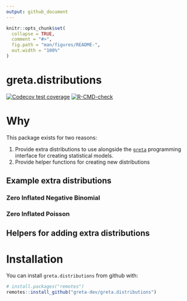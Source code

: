 ```yaml
---
output: github_document
---
```


<!-- README.md is generated from README.Rmd. Please edit that file -->

```r
knitr::opts_chunk$set(
  collapse = TRUE,
  comment = "#>",
  fig.path = "man/figures/README-",
  out.width = "100%"
)
```
# greta.distributions

<!-- badges: start -->
<!-- once you've signed into travis and set it to wath your new repository, you can edit the following badges to point to your repo -->
[![Codecov test coverage](https://codecov.io/gh/greta-dev/greta.distributions/branch/master/graph/badge.svg)](https://codecov.io/gh/greta-dev/greta.distributions?branch=master)
[![R-CMD-check](https://github.com/njtierney/greta.distributions/workflows/R-CMD-check/badge.svg)](https://github.com/njtierney/greta.distributions/actions)
<!-- badges: end -->

# Why 

This package exists for two reasons:

1. Provide extra distributions to use alongside the  [`greta`](https://greta-stats.org/) programming interface for creating  statistical models.
2. Provide helper functions for creating new distributions

## Example extra distributions

### Zero Inflated Negative Binomial

### Zero Inflated Poisson

## Helpers for adding extra distributions

# Installation

You can install `greta.distributions` from github with:

```r
# install.packages("remotes")
remotes::install_github("greta-dev/greta.distributions")
```

